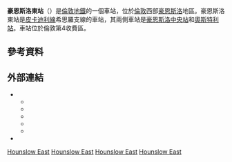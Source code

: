 {{TfL Translations}}
{{Infobox London station
| symbol = underground
| name = 豪恩斯洛東<br />Hounslow East
| image_name = Hounslow East stn building.JPG
| caption = 車站入口
| manager = [[倫敦地鐵|倫敦地鐵]]
| fare_zone = 4
| locale = [[豪恩斯洛|豪恩斯洛]]
| borough = [[豪恩斯洛區|豪恩斯洛區]] 
| platforms   = 2
<!--| tubeexits06 = 3.490
| tubeexits07 = {{increase}} 3.841
| tubeexits08 = {{increase}} 3.860
| tubeexits09 = {{increase}} 4.02-->
| access = yes | access_note = <ref>{{citation step free tube map}}</ref>
| latitude=51.4730
| longitude=-0.3563}}
'''豪恩斯洛東站'''（{{lang-en|Hounslow East tube station}}）是[[倫敦地鐵|倫敦地鐵]]的一個車站，位於[[倫敦|倫敦]]西部[[豪恩斯洛|豪恩斯洛]]地區。豪恩斯洛東站是[[皮卡迪利線|皮卡迪利線]]希思羅支線的車站，其兩側車站是[[豪恩斯洛中央站|豪恩斯洛中央站]]和[[奧斯特利站|奧斯特利站]]。車站位於倫敦第4收費區。

==參考資料==
{{reflist}}

==外部連結==
{{commons category|Hounslow East tube station}}
* {{cite web | url=http://www.ltmcollection.org/photos/results/results.html?IXsearch=Hounslow+East&button=GO%21 | title=Hounslow East | publisher=London Transport Museum | work=Photographic Archive | archiveurl=https://web.archive.org/web/20140218085440/http://www.ltmcollection.org/photos/results/results.html?IXsearch=Hounslow+East&button=GO%21 | archivedate=2014-02-18 | deadurl=no | access-date=2016-03-01 }}
** {{ltmcollection|59/9854559.jpg|Station building, 1916}}
** {{ltmcollection|5/9863475.jpg|Ticket hall, 1927}}
** {{ltmcollection|nx/i00002nx.jpg|Platform waiting room, 1938}}
** {{ltmcollection|mu/i0000jmu.jpg|New station building, 2005}}
** {{ltmcollection|mt/i0000jmt.jpg|Internal view of new station building, 2005}}
* {{cite web | url=http://www.acanthuslw.com/ | title=Acanthus LW Architects | accessdate=2016-03-01 | archive-date=2016-03-05 | archive-url=https://web.archive.org/web/20160305090542/http://acanthuslw.com/ | dead-url=no }}
{{倫敦地鐵皮卡迪利線}}
[[Category:皮卡迪利線車站|Hounslow East]]
[[Category:豪恩斯洛區鐵路車站|Hounslow East]]
[[Category:倫敦通宵地鐵車站|Hounslow East]]
[[Category:1909年启用的铁路车站|Hounslow East]]
